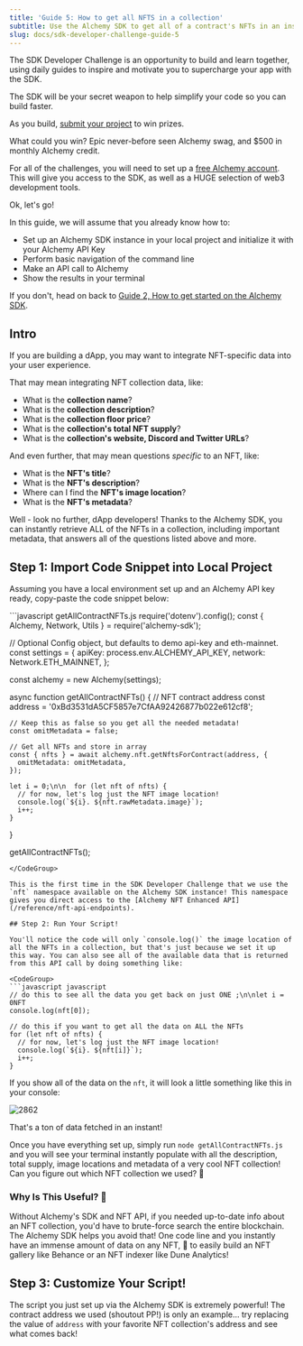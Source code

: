 ```yaml
---
title: 'Guide 5: How to get all NFTS in a collection'
subtitle: Use the Alchemy SDK to get all of a contract's NFTs in an instant.
slug: docs/sdk-developer-challenge-guide-5
---
```



The SDK Developer Challenge is an opportunity to build and learn together, using daily guides to inspire and motivate you to supercharge your app with the SDK.

The SDK will be your secret weapon to help simplify your code so you can build faster.

As you build, [submit your project](https://alchemyapi.typeform.com/to/De3bpy01) to win prizes.

What could you win? Epic never-before seen Alchemy swag, and $500 in monthly Alchemy credit.

For all of the challenges, you will need to set up a [free Alchemy account](https://auth.alchemy.com/signup?redirectUrl=https%3A%2F%2Fdashboard.alchemy.com%2Fsignup%2F%3Freferrer_origin%3DDIRECT). This will give you access to the SDK, as well as a HUGE selection of web3 development tools.

Ok, let's go!


In this guide, we will assume that you already know how to:

* Set up an Alchemy SDK instance in your local project and initialize it with your Alchemy API Key
* Perform basic navigation of the command line
* Make an API call to Alchemy
* Show the results in your terminal

If you don't, head on back to [Guide 2, How to get started on the Alchemy SDK](/docs/sdk-developer-challenge-guide-2).

## Intro

If you are building a dApp, you may want to integrate NFT-specific data into your user experience.

That may mean integrating NFT collection data, like:

* What is the **collection name**?
* What is the **collection description**?
* What is the **collection floor price**?
* What is the **collection's total NFT supply**?
* What is the **collection's website, Discord and Twitter URLs**?

And even further, that may mean questions *specific* to an NFT, like:

* What is the **NFT's title**?
* What is the **NFT's description**?
* Where can I find the **NFT's image location**?
* What is the **NFT's metadata**?

Well - look no further, dApp developers! Thanks to the Alchemy SDK, you can instantly retrieve ALL of the NFTs in a collection, including important metadata, that answers all of the questions listed above and more.

## Step 1: Import Code Snippet into Local Project

Assuming you have a local environment set up and an Alchemy API key ready, copy-paste the code snippet below:

<CodeGroup>
  ```javascript getAllContractNFTs.js
  require('dotenv').config();
  const { Alchemy, Network, Utils } = require('alchemy-sdk');

  // Optional Config object, but defaults to demo api-key and eth-mainnet.
  const settings = {
    apiKey: process.env.ALCHEMY_API_KEY,
    network: Network.ETH_MAINNET,
  };

  const alchemy = new Alchemy(settings);

  async function getAllContractNFTs() {
    // NFT contract address
    const address = '0xBd3531dA5CF5857e7CfAA92426877b022e612cf8';

    // Keep this as false so you get all the needed metadata!
    const omitMetadata = false;

    // Get all NFTs and store in array
    const { nfts } = await alchemy.nft.getNftsForContract(address, {
      omitMetadata: omitMetadata,
    });

    let i = 0;\n\n  for (let nft of nfts) {
      // for now, let's log just the NFT image location!
      console.log(`${i}. ${nft.rawMetadata.image}`);
      i++;
    }
  }

  getAllContractNFTs();
  ```
</CodeGroup>

This is the first time in the SDK Developer Challenge that we use the `nft` namespace available on the Alchemy SDK instance! This namespace gives you direct access to the [Alchemy NFT Enhanced API](/reference/nft-api-endpoints).

## Step 2: Run Your Script!

You'll notice the code will only `console.log()` the image location of all the NFTs in a collection, but that's just because we set it up this way. You can also see all of the available data that is returned from this API call by doing something like:

<CodeGroup>
  ```javascript javascript
  // do this to see all the data you get back on just ONE ;\n\nlet i = 0NFT
  console.log(nft[0]);

  // do this if you want to get all the data on ALL the NFTs
  for (let nft of nfts) {
    // for now, let's log just the NFT image location!
    console.log(`${i}. ${nft[i]}`);
    i++;
  }
  ```
</CodeGroup>

If you show all of the data on the `nft`, it will look a little something like this in your console:

![2862](/images/612464c-Screenshot_2023-02-19_at_4.50.21_PM.png "Screenshot 2023-02-19 at 4.50.21 PM.png")

That's a ton of data fetched in an instant!

Once you have everything set up, simply run `node getAllContractNFTs.js` and you will see your terminal instantly populate with all the description, total supply, image locations and metadata of a very cool NFT collection! Can you figure out which NFT collection we used? 👀

### Why Is This Useful? 🤔

Without Alchemy's SDK and NFT API, if you needed up-to-date info about an NFT collection, you'd have to brute-force search the entire blockchain. The Alchemy SDK helps you avoid that! One code line and you instantly have an immense amount of data on any NFT, 🤯 to easily build an NFT gallery like Behance or an NFT indexer like Dune Analytics!

## Step 3: Customize Your Script!

The script you just set up via the Alchemy SDK is extremely powerful! The contract address we used (shoutout PP!) is only an example... try replacing the value of `address` with your favorite NFT collection's address and see what comes back!
